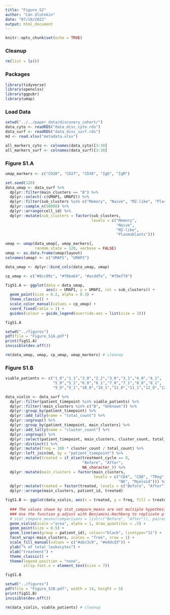 ```yaml
---
title: "Figure S2"
author: "Can Ulutekin"
date: "07/10/2022"
output: html_document
---
```


```r
knitr::opts_chunk$set(echo = TRUE)
```

### Cleanup

```r
rm(list = ls())
```

### Packages

```r
library(tidyverse)
library(openxlsx)
library(ggpubr)
library(umap)
```

### Load Data

```r
setwd("../../paper_data/discovery_cohort/")
data_cyto <- readRDS("data_disc_cyto.rds")
data_surf <- readRDS("data_disc_surf.rds")
md <- read.xlsx("metadata.xlsx")

all_markers_cyto <- colnames(data_cyto)[3:38]
all_markers_surf <- colnames(data_surf)[3:38]
```

### Figure S1.A

```r
umap_markers <- c("CD20", "CD27", "CD38", "IgD", "IgM")

set.seed(120)
data_umap <- data_surf %>%
  dplyr::filter(main_clusters == "B") %>%
  dplyr::select(-c(UMAP1, UMAP2)) %>%
  dplyr::filter(sub_clusters %in% c("Memory", "Naive", "MZ-like", "Plasmablasts")) %>%
  dplyr::sample_n(50000) %>%
  dplyr::arrange(cell_id) %>%
  dplyr::mutate(sub_clusters = factor(sub_clusters,
                                      levels = c("Memory",
                                                 "Naive",
                                                 "MZ-like",
                                                 "Plasmablasts")))

umap <- umap(data_umap[, umap_markers],
             random_state = 120, verbose = FALSE)
umap <- as.data.frame(umap$layout)
colnames(umap) <- c("UMAP1", "UMAP2")

data_umap <- dplyr::bind_cols(data_umap, umap)

cp_umap <- c("#8cc09c", "#f0ba64", "#acddfe", "#f0ef70")

figS1.A <- ggplot(data = data_umap,
                  aes(x = UMAP1, y = UMAP2, col = sub_clusters)) +
  geom_point(size = 0.2, alpha = 0.3) +
  theme_classic() +
  scale_color_manual(values = cp_umap) +
  coord_fixed(ratio = 1) +
  guides(colour = guide_legend(override.aes = list(size = 3)))

figS1.A

setwd("../figures")
pdf(file = "Figure_S1A.pdf")
print(figS1.A)
invisible(dev.off())

rm(data_umap, umap, cp_umap, umap_markers) # cleanup
```

### Figure S1.B

```r
viable_patients <- c("1_0","1_1","2_0","2_2","3_0","3_1","4_0","4_1",
                     "5_0","5_1","6_0","6_1","7_0","7_1","8_0","8_1",
                     "9_0","9_1","10_0","10_1","11_0","11_1","12_0","12_1")

data_violin <- data_surf %>%
  dplyr::filter(patient_timepoint %in% viable_patients) %>%
  dplyr::filter(!main_clusters %in% c("B", "Unknown")) %>%
  dplyr::group_by(patient_timepoint) %>%
  dplyr::add_tally(name = "total_count") %>%
  dplyr::ungroup() %>%
  dplyr::group_by(patient_timepoint, main_clusters) %>%
  dplyr::add_tally(name = "cluster_count") %>%
  dplyr::ungroup() %>%
  dplyr::select(patient_timepoint, main_clusters, cluster_count, total_count) %>%
  dplyr::distinct() %>%
  dplyr::mutate(freq = 100 * cluster_count / total_count) %>%
  dplyr::left_join(md, by = "patient_timepoint") %>%
  dplyr::mutate(treated = if_else(treatment_cycle == 0,
                                  "Before", "After",
                                  NA_character_)) %>%
  dplyr::mutate(main_clusters = factor(main_clusters,
                                       levels = c("CD4", "CD8", "TReg", "gdT",
                                                  "NK", "Myeloid"))) %>%
  dplyr::mutate(treated = factor(treated, levels = c("Before", "After"))) %>%
  dplyr::arrange(main_clusters, patient_id, treated)

figS1.B <- ggplot(data_violin, aes(x = treated, y = freq, fill = treated)) +
  
  ### The values shown by stat_compare_means are not multiple hypothesis corrected
  ### Use the function p.adjust with Benjamini-Hochberg to replicate p-values from the study
  # stat_compare_means(comparisons = list(c("Before", "After")), paired = T) +
  geom_violin(scale ="area", alpha = 1, draw_quantiles = .5) +
  geom_point(size = 0.5) +
  geom_line(aes(group = patient_id), colour="black", linetype="11") +
  facet_wrap(~main_clusters, scales = "free", nrow = 1) +
  scale_fill_manual(values = c("#abc3c9", "#e0dcd3")) +
  ylab("% of total leukocytes") +
  xlab("treatment") +
  theme_classic() +
  theme(legend.position = "none",
        strip.text.x = element_text(size = 7))

figS1.B

setwd("../figures")
pdf(file = "Figure_S1B.pdf", width = 14, height = 5)
print(figS1.B)
invisible(dev.off())

rm(data_violin, viable_patients) # cleanup
```
